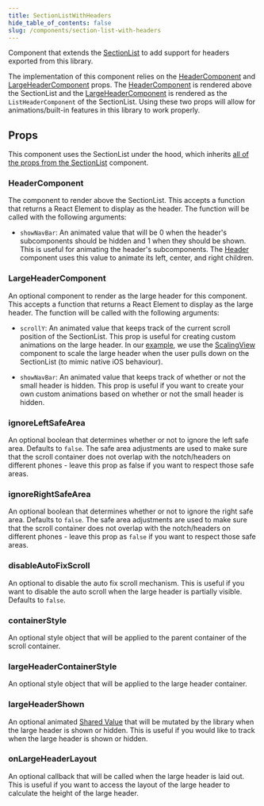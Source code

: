 ```yaml
---
title: SectionListWithHeaders
hide_table_of_contents: false
slug: /components/section-list-with-headers
---
```


Component that extends the [SectionList](https://reactnative.dev/docs/sectionlist) to add support for
headers exported from this library.

The implementation of this component relies on the [HeaderComponent](/docs/components/section-list-with-headers#headercomponent) 
and [LargeHeaderComponent](/docs/components/section-list-with-headers#largeheadercomponent) props.
The [HeaderComponent](/docs/components/section-list-with-headers#headercomponent) is rendered above 
the SectionList and the [LargeHeaderComponent](/docs/components/section-list-with-headers#largeheadercomponent) 
is rendered as the `ListHeaderComponent` of the SectionList. Using these two props will allow for 
animations/built-in features in this library to work properly.

## Props

This component uses the SectionList under the hood, which inherits [all of the props 
from the SectionList](https://reactnative.dev/docs/sectionlist) component. 

### HeaderComponent

The component to render above the SectionList. This accepts a function that returns a React Element
to display as the header. The function will be called with the following arguments:

- `showNavBar`: An animated value that will be 0 when the header's subcomponents should be hidden
  and 1 when they should be shown. This is useful for animating the header's subcomponents. The 
  [Header](/docs/components/header) component uses this value to animate its left, center, and 
  right children.

### LargeHeaderComponent

An optional component to render as the large header for this component. This accepts a function 
that returns a React Element to display as the large header. The function will be called with the
following arguments:

- `scrollY`: An animated value that keeps track of the current scroll position of the SectionList.
  This prop is useful for creating custom animations on the large header. In our [example](/docs/example), 
  we use the [ScalingView](/docs/components/scaling-view) component to scale the large header 
  when the user pulls down on the SectionList (to mimic native iOS behaviour).
  
- `showNavBar`: An animated value that keeps track of whether or not the small header is hidden.
  This prop is useful if you want to create your own custom animations based on whether or not the
  small header is hidden.

### ignoreLeftSafeArea

An optional boolean that determines whether or not to ignore the left safe area. Defaults to 
`false`. The safe area adjustments are used to make sure that the scroll container does not 
overlap with the notch/headers on different phones - leave this prop as false if you want to 
respect those safe areas.

### ignoreRightSafeArea

An optional boolean that determines whether or not to ignore the right safe area. Defaults to
`false`. The safe area adjustments are used to make sure that the scroll container does not
overlap with the notch/headers on different phones - leave this prop as `false` if you want to
respect those safe areas.

### disableAutoFixScroll

An optional to disable the auto fix scroll mechanism. This is useful if you want to disable the 
auto scroll when the large header is partially visible. Defaults to `false`.

### containerStyle

An optional style object that will be applied to the parent container of the scroll container.

### largeHeaderContainerStyle

An optional style object that will be applied to the large header container.

### largeHeaderShown

An optional animated [Shared Value](https://docs.swmansion.com/react-native-reanimated/docs/fundamentals/shared-values/) 
that will be mutated by the library when the large header is shown or hidden. This is useful if you 
would like to track when the large header is shown or hidden.

### onLargeHeaderLayout

An optional callback that will be called when the large header is laid out. This is useful if you
want to access the layout of the large header to calculate the height of the large header.
